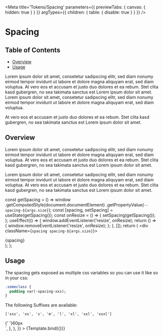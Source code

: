 
<Meta
  title='Tokens/Spacing'
  parameters={{ previewTabs: { canvas: { hidden: true } } }}
  argTypes={{ children: { table: { disable: true } } }}
/>

# Spacing

## Table of Contents

- [Overview](#overview)
- [Usage](#usage)

Lorem ipsum dolor sit amet, consetetur sadipscing elitr, sed diam nonumy eirmod tempor invidunt ut labore et dolore magna aliquyam erat, sed diam voluptua. At vero eos et accusam et justo duo dolores et ea rebum. Stet clita kasd gubergren, no sea takimata sanctus est Lorem ipsum dolor sit amet. Lorem ipsum dolor sit amet, consetetur sadipscing elitr, sed diam nonumy eirmod tempor invidunt ut labore et dolore magna aliquyam erat, sed diam voluptua.

At vero eos et accusam et justo duo dolores et ea rebum. Stet clita kasd gubergren, no sea takimata sanctus est Lorem ipsum dolor sit amet.

## Overview

Lorem ipsum dolor sit amet, consetetur sadipscing elitr, sed diam nonumy eirmod tempor invidunt ut labore et dolore magna aliquyam erat, sed diam voluptua.
At vero eos et accusam et justo duo dolores et ea rebum. Stet clita kasd gubergren, no sea takimata sanctus est Lorem ipsum dolor sit amet.

Lorem ipsum dolor sit amet, consetetur sadipscing elitr, sed diam nonumy eirmod tempor invidunt ut labore et dolore magna aliquyam erat, sed diam voluptua.
At vero eos et accusam et justo duo dolores et ea rebum. Stet clita kasd gubergren, no sea takimata sanctus est Lorem ipsum dolor sit amet.

<!--- This is your Story template function, shown here in React -->

  const getSpacing = () =>
    window
      .getComputedStyle(document.documentElement)
      .getPropertyValue(`--spacing-${args.size}`);
  const [spacing, setSpacing] = useState(getSpacing());
  const onResize = () => {
    setSpacing(getSpacing());
  };
  useEffect(() => {
    window.addEventListener('resize', onResize);
    return () => {
      window.removeEventListener('resize', onResize);
    };
  }, []);
  return (
    <div className={`spacing spacing-${args.size}`}>
      <div className='inner'>{spacing}</div>
    </div>
  );
};

## Usage

The spacing gets exposed as multiple css variables so you can use it
like so in your css:

```css
.someclass {
  padding var(-spacing-xxs);
}
```

The following Suffixes are available:

```
['xxs', 'xs', 's', 'm', 'l', 'xl', 'xxl', 'xxxl']
```

<Canvas>
  <Story
    name='Regular'
    args={{
      size: 'xxxl',
    }}
    parameters={{
      previewTabs: {
        canvas: {
          hidden: true,
        },
      },
      viewMode: 'docs',
      docs: {
        source: {
          code: `
<div className="spacing spacing-xxxl">
  <div className="inner">
    {' '}60px
  </div>
</div>`,
        },
      },
    }}
  >
    {Template.bind({})}
  </Story>
</Canvas>

